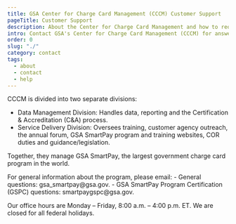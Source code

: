 ```yaml
---
title: GSA Center for Charge Card Management (CCCM) Customer Support
pageTitle: Customer Support
description: About the Center for Charge Card Management and how to request support
intro: Contact GSA's Center for Charge Card Management (CCCM) for answers to general questions about GSA SmartPay®.
order: 0
slug: "./"
category: contact
tags:
  - about
  - contact
  - help
---
```


CCCM is divided into two separate divisions: 

- Data Management Division: Handles data, reporting and the Certification & Accreditation (C&A) process. 
- Service Delivery Division: Oversees training, customer agency outreach, the annual forum, GSA SmartPay program and training websites, COR duties and guidance/legislation.  

Together, they manage GSA SmartPay, the largest government charge card program in the world.

<SummaryBox>
For general information about the program, please email:
- General questions: gsa_smartpay@gsa.gov.
- GSA SmartPay Program Certification (GSPC) questions: smartpaygspc@gsa.gov​.

Our office hours are Monday – Friday, 8:00 a.m. – 4:00 p.m. ET. We are closed for all federal holidays.
</SummaryBox>
